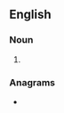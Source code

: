 ==English==

===Noun===
{{head|en|noun plural form}}

# {{plural of|puffet|lang=en}}

===Anagrams===
* {{anagrams|en|puffest}}